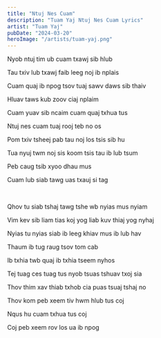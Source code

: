```yaml
---
title: "Ntuj Nes Cuam"
description: "Tuam Yaj Ntuj Nes Cuam Lyrics"
artist: "Tuam Yaj"
pubDate: "2024-03-20"
heroImage: "/artists/tuam-yaj.png"
---
```


Nyob ntuj tim ub cuam txawj sib hlub

Tau txiv lub txawj faib leeg noj ib nplais

Cuam quaj ib npog tsov tuaj sawv daws sib thaiv

Hluav taws kub zoov ciaj nplaim

Cuam yuav sib ncaim cuam quaj txhua tus

Ntuj nes cuam tuaj rooj teb no os

Pom txiv tsheej pab tau noj los tsis sib hu

Tua nyuj twm noj sis koom tsis tau ib lub tsum

Peb caug tsib xyoo dhau mus

Cuam lub siab tawg uas txauj si tag

<br />

Qhov tu siab tshaj tawg tshe wb nyias mus nyiam

Vim kev sib liam tias koj yog liab kuv thiaj yog nyhaj

Nyias tu nyias siab ib leeg khiav mus ib lub hav

Thaum ib tug raug tsov tom cab

Ib txhia twb quaj ib txhia tseem nyhos

Tej tuag ces tuag tus nyob tsuas tshuav txoj sia

Thov thim xav thiab txhob cia puas tsuaj tshaj no

Thov kom peb xeem tiv hwm hlub tus coj

Nqus hu cuam txhua tus coj

Coj peb xeem rov los ua ib npog
